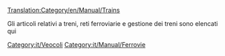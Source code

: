 [[Translation:Category/en/Manual/Trains]]



Gli articoli relativi a treni, reti ferroviarie e gestione dei treni sono elencati qui

[[Category:it/Veocoli]]
[[Category:it/Manual/Ferrovie]]